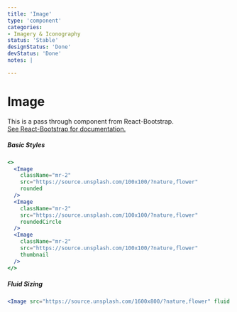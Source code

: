 ```yaml
---
title: 'Image'
type: 'component'
categories:
- Imagery & Iconography
status: 'Stable'
designStatus: 'Done'
devStatus: 'Done'
notes: |

---
```




# Image



<p style={{ fontSize: '1.5em' }}>
  This is a pass through component from React-Bootstrap.<br/>
  <a href="https://react-bootstrap.github.io/components/images/" target="_blank" rel="noopener noreferrer">
    See React-Bootstrap for documentation.
  </a>
</p>

##### Basic Styles

```jsx live
<>
  <Image
    className="mr-2"
    src="https://source.unsplash.com/100x100/?nature,flower"
    rounded
  />
  <Image
    className="mr-2"
    src="https://source.unsplash.com/100x100/?nature,flower"
    roundedCircle
  />
  <Image
    className="mr-2"
    src="https://source.unsplash.com/100x100/?nature,flower"
    thumbnail
  />
</>
```

##### Fluid Sizing

```jsx live
<Image src="https://source.unsplash.com/1600x800/?nature,flower" fluid />
```



